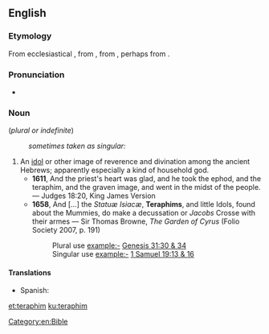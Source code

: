==English==

===Etymology===
From ecclesiastical {{etyl|la|en}} {{term|theraphim|lang=la}}, from {{etyl|grc|en}} {{term|θεραφίν|tr=theraphin|lang=grc}}, from {{etyl|he|en}} {{term|תְּרָפִים||household gods|tr=t'rafím|lang=he}}, perhaps from {{etyl|sem-jar|en}}.

===Pronunciation===
* {{IPA|/ˈtɛɹəfɪm/}}

===Noun===
{{head|en}} (''plural or indefinite'')

: ''sometimes taken as singular:''

{{en-noun}}

# An [[idol]] or other image of reverence and divination among the ancient Hebrews; apparently especially a kind of household god.
#* '''1611''', And the priest's heart was glad, and he took the ephod, and the teraphim, and the graven image, and went in the midst of the people. — Judges 18:20, King James Version
#* '''1658''', And [...] the ''Statuæ Isiacæ'', '''Teraphims''', and little Idols, found about the Mummies, do make a decussation or ''Jacobs'' Crosse with their armes — Sir Thomas Browne, ''The Garden of Cyrus'' (Folio Society 2007, p. 191)
#*: Plural use example:- [http://en.wikisource.org/wiki/Bible_%28World_English%29/Genesis#Chapter_31 Genesis 31:30 & 34]
#*: Singular use example:- [http://en.wikisource.org/wiki/Bible_%28World_English%29/1_Samuel#Chapter_19 1 Samuel 19:13 & 16]

====Translations====
{{trans-top|An idol or other image}}
* Spanish: {{t|es|terafim|m}}
{{trans-mid}}
{{trans-bottom}}

[[Category:en:Bible]]

[[et:teraphim]]
[[ku:teraphim]]